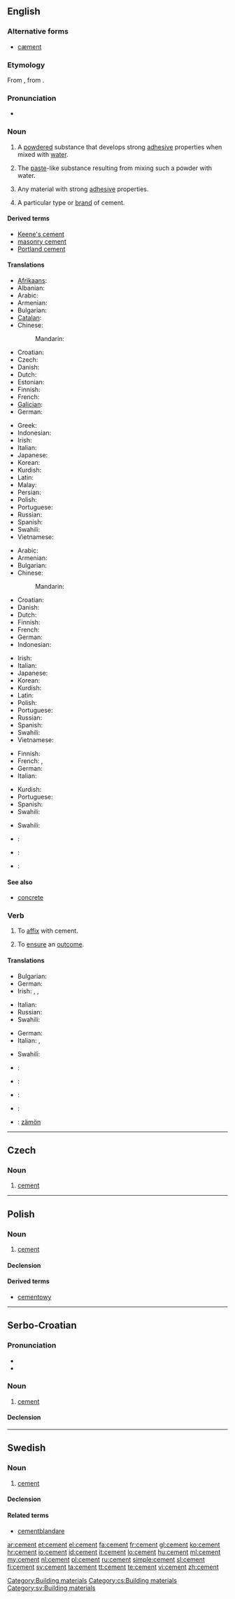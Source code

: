 ==English==

===Alternative forms===
* [[cæment]] {{qualifier|archaic}}

===Etymology===
From {{etyl|la}} {{term|caementum||quarry stone; stone chips for making mortar|lang=la}}, from {{term|caedo||I cut, hew}}.

===Pronunciation===
* {{audio|en-us-cement.ogg|Audio (US)}}

===Noun===
{{wikipedia}}
{{en-noun}}

# {{uncountable}} A [[powdered]] substance that develops strong [[adhesive]] properties when mixed with [[water]].
# {{uncountable}} The [[paste]]-like substance resulting from mixing such a powder with water.
# {{uncountable}} Any material with strong [[adhesive]] properties.
# {{countable}} A particular type or [[brand]] of cement.

====Derived terms====
* [[Keene's cement]]
* [[masonry cement]]
* [[Portland cement]]

====Translations====
{{trans-top|a powdered substance}}
* [[Afrikaans]]: {{t|af|sement|xs=Afrikaans}}
* Albanian: {{t|sq|çimento|xs=Albanian}}
* Arabic: {{t|ar|أسمنت|m|tr='ásmant}}
* Armenian: {{t-|hy|ցեմենտ|tr=c’ement}}
* Bulgarian: {{t|bg|цимент|m|tr=cimént}}
* [[Catalan]]: {{t-|ca|ciment}}
* Chinese:
*: Mandarin: {{t-|cmn|水泥|tr=shuǐní|sc=Hani}}
* Croatian: {{t+|hr|cement|m}}
* Czech: {{t-|cs|cement|m}}
* Danish: {{t-|da|cement}}
* Dutch: {{t+|nl|cement|n}}
* Estonian: {{t|et|tsement}}
* Finnish: {{t-|fi|sementti}}
* French: {{t+|fr|ciment}}
* [[Galician]]: {{t+|gl|cemento|xs=Galician}}
* German: {{t-|de|Zement|m}}
{{trans-mid}}
* Greek: {{t|el|τσιμέντο|n|sc=Grek}}
* Indonesian: {{t+|id|semen|xs=Indonesian}}
* Irish: {{t|ga|stroighin|f}}
* Italian: {{t+|it|cemento|m}}
* Japanese: {{t-|ja|セメント|tr=semento}}
* Korean: {{t+|ko|시멘트|tr=simaeteu|sc=Hang}}
* Kurdish: {{t|ku|چه‌مه‌نتۆ|sc=ku-Arab}}
* Latin: {{t|la|caementum}}
* Malay: {{t|ms|simen|xs=Malay}}
* Persian: {{t+|fa|سیمان|tr=simân|xs=Persian}}
* Polish: {{t+|pl|cement|m}}
* Portuguese: {{t+|pt|cimento|m}}
* Russian: {{t+|ru|цемент|m|tr=cem'ént}}
* Spanish: {{t+|es|cemento|m}}
* Swahili: {{t+|sw|simiti|xs=Swahili}}
* Vietnamese: {{t+|vi|xi măng|xs=Vietnamese}}
{{trans-bottom}}

{{trans-top|the paste-like substance}}
* Arabic: {{t|ar|أسمنت|m|tr='ásmant}}
* Armenian: {{t-|hy|ցեմենտ|tr=c’ement}}
* Bulgarian: {{t|bg|цимент|m}}
* Chinese:
*: Mandarin: {{t-|cmn|水泥|tr=shuǐní|sc=Hani}}
* Croatian: {{t+|hr|cement|m}}
* Danish: {{t-|da|cement}}
* Dutch: {{t+|nl|cement|n}}
* Finnish: {{t-|fi|sementti}}
* French: {{t+|fr|ciment|m}}
* German: {{t-|de|Zement|m}}
* Indonesian: {{t+|id|semen|xs=Indonesian}}
{{trans-mid}}
* Irish: {{t|ga|stroighin|f}}
* Italian: {{t+|it|adesivo}}
* Japanese: {{t-|ja|セメント|tr=semento}}
* Korean: {{t+|ko|시멘트|tr=simaeteu|sc=Hang}}
* Kurdish: {{t|ku|چه‌مه‌نتۆ|sc=ku-Arab}}
* Latin: {{t|la|caementum}}
* Polish: {{t+|pl|cement|m}}
* Portuguese: {{t+|pt|cimento|m}}
* Russian: {{t+|ru|цемент|m|tr=cem'ént}}
* Spanish: {{t+|es|pegamento}}
* Swahili: {{t+|sw|simiti|xs=Swahili}}
* Vietnamese: {{t+|vi|xi măng|xs=Vietnamese}}
{{trans-bottom}}

{{trans-top|any material with strong adhesive properties}}
* Finnish: {{t+|fi|liima}}
* French: {{t+|fr|colle|f}}, {{t+|fr|adhésif|m}}
* German: {{t-|de|Zement|m}}
* Italian: {{t+|it|adesivo}}
{{trans-mid}}
* Kurdish: {{t|ku|چه‌مه‌نتۆ|sc=ku-Arab}}
* Portuguese: {{t+|pt|cimento|m}}
* Spanish: {{t+|es|pegamento}}
* Swahili: {{t+|sw|simiti|xs=Swahili}}
{{trans-bottom}}

{{trans-top|a particular type or brand of cement}}
* Swahili: {{t+|sw|simiti|xs=Swahili}}
{{trans-mid}}
{{trans-bottom}}

{{checktrans-top}}
* {{ttbc|ia}}: {{t-|ia|cemento|xs=Interlingua}}
* {{ttbc|io}}: {{t+|io|cemento|xs=Ido}}
* {{ttbc|vo}}: {{t|vo|zäm|xs=Volapük}}
{{trans-bottom}}

====See also====
* [[concrete]]

===Verb===
{{en-verb}}

# To [[affix]] with cement.
# {{figuratively}} To [[ensure]] an [[outcome]].

====Translations====
{{trans-top|to affix with cement}}
* Bulgarian: {{t|bg|циментирам}}
* German: {{t+|de|zementieren}}
* Irish: {{t|ga|stroighnigh}}, {{t|ga|suimintigh}}, {{t|ga|táthaigh}}
{{trans-mid}}
* Italian: {{t-|it|cementare}}
* Russian: {{t|ru|цементировать|tr=cem'entírovat'}} {{impf}}
* Swahili: {{t+|sw|simiti|xs=Swahili}}
{{trans-bottom}}

{{trans-top|to ensure an outcome}}
* German: {{t+|de|zementieren}}
* Italian: {{t-|it|cementare}},  {{t-|it|consolidare}}
{{trans-mid}}
* Swahili: {{t+|sw|simiti|xs=Swahili}}
{{trans-bottom}}

{{checktrans-top}}
* {{ttbc|fr}}: {{t|fr|cimenter}}
* {{ttbc|ia}}: {{t-|ia|cementar|xs=Interlingua}}
{{trans-mid}}
* {{ttbc|pt}}: {{t-|pt|cimentar}}
* {{ttbc|es}}: {{t-|es|cementar}}
* {{ttbc|vo}}: [[zämön]]
{{trans-bottom}}

[[Category:Building materials]]

----

==Czech==

===Noun===
{{cs-noun|g=m}}

# [[#English|cement]]

[[Category:cs:Building materials]]

----

==Polish==

===Noun===
{{infl|pl|noun|g=m}}

# [[#English|cement]]

====Declension====
{{pl-decl-noun-sing
|cement
|cementu
|cementowi
|cement
|cementem
|cemencie
|cemencie
}}

====Derived terms====
* [[cementowy]]

----

==Serbo-Croatian==

===Pronunciation===
* {{IPA|/tsěment/|lang=sh}}
* {{hyphenation|ce|ment}}

===Noun===
{{sh-noun|g=m|head=cèment|r|цемент|цѐмент}}

# [[#English|cement]]

====Declension====
{{sh-decl-noun-unc
|cement
|cementa
|cementu
|cement
|cemente
|cementu
|cementom
}}

----

==Swedish==

===Noun===
{{sv-noun|g=c}}

# [[#English|cement]]

====Declension====
{{sv-noun-unc-irreg-c|2=cementen}}

====Related terms====
* [[cementblandare]]

[[Category:sv:Building materials]]

[[ar:cement]]
[[et:cement]]
[[el:cement]]
[[fa:cement]]
[[fr:cement]]
[[gl:cement]]
[[ko:cement]]
[[hr:cement]]
[[io:cement]]
[[id:cement]]
[[it:cement]]
[[lo:cement]]
[[hu:cement]]
[[ml:cement]]
[[my:cement]]
[[nl:cement]]
[[pl:cement]]
[[ru:cement]]
[[simple:cement]]
[[sl:cement]]
[[fi:cement]]
[[sv:cement]]
[[ta:cement]]
[[tt:cement]]
[[te:cement]]
[[vi:cement]]
[[zh:cement]]